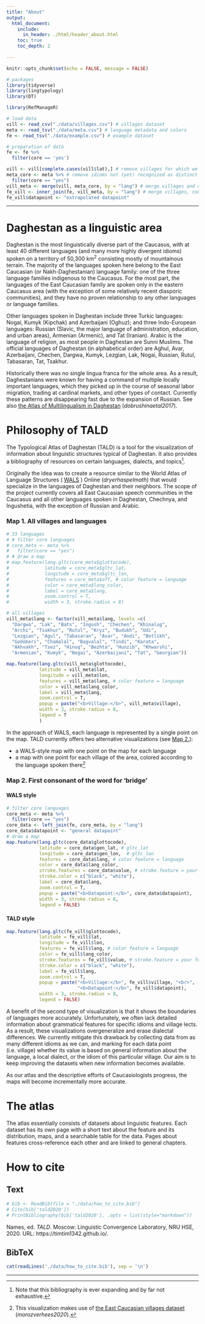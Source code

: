 ```yaml
---
title: "About"
output: 
  html_document:
    include:
      in_header: ./html/header_about.html
    toc: true
    toc_depth: 2
    
---
```

```r
knitr::opts_chunk$set(echo = FALSE, message = FALSE)

# packages
library(tidyverse)
library(lingtypology)
library(DT)

library(RefManageR)

# load data
vill <- read_csv("./data/villages.csv") # villages dataset
meta <- read_tsv("./data/meta.csv") # language metadata and colors
fe <- read_tsv("./data/example.csv") # example dataset

# preparation of data
fe <- fe %>% 
  filter(core == 'yes')

vill <- vill[complete.cases(vill$lat),] # remove villages for which we do not have coordinates (yet)
meta_core <- meta %>% # remove idioms not (yet) recognized as distinct
  filter(core == "yes")
vill_meta <- merge(vill, meta_core, by = "lang") # merge villages and coordinates with language metadata
fe_vill <- inner_join(fe, vill_meta, by = "lang") # merge villages, coordinates, and language metadata with feature information
fe_vill$datapoint <- "extrapolated datapoint"
```

***

# Daghestan as a linguistic area

Daghestan is the most linguistically diverse part of the Caucasus, with at least 40 different languages (and many more highly divergent idioms) spoken on a territory of 50,300 km^2^ consisting mostly of mountainous terrain. The majority of the languages spoken here belong to the East Caucasian (or Nakh-Daghestanian) language family: one of the three language families indigenous to the Caucasus. For the most part, the languages of the East Caucasian family are spoken only in the eastern Caucasus area (with the exception of some relatively recent diasporic communities), and they have no proven relationship to any other languages or language families.

Other languages spoken in Daghestan include three Turkic languages: Nogai, Kumyk (Kipchak) and Azerbaijani (Oghuz); and three Indo-European languages: Russian (Slavic, the major language of administration, education, and urban areas), Armenian (Armenic), and Tat (Iranian). Arabic is the language of religion, as most people in Daghestan are Sunni Muslims. The official languages of Daghestan (in alphabetical order) are Aghul, Avar, Azerbaijani, Chechen, Dargwa, Kumyk, Lezgian, Lak, Nogai, Russian, Rutul, Tabasaran, Tat, Tsakhur.

Historically there was no single lingua franca for the whole area. As a result, Daghestanians were known for having a command of multiple locally important languages, which they picked up in the course of seasonal labor migration, trading at cardinal markets, and other types of contact. Currently these patterns are disappearing fast due to the expansion of Russian. See also [the Atlas of Multilingualism in Daghestan](https://multidagestan.com) (*dobrushinaetal2017*).

# Philosophy of TALD

The Typological Atlas of Daghestan (TALD) is a tool for the visualization of information about linguistic structures typical of Daghestan. It also provides a bibliography of resources on certain languages, dialects, and topics[^1].

Originally the idea was to create a resource similar to the World Atlas of Language Structures ( [WALS](https://wals.info) ) Online (*dryerhaspelmath*) that would specialize in the languages of Daghestan and their neighbors. The scope of the project currently covers all East Caucasian speech communities in the Caucasus and all other languages spoken in Daghestan, Chechnya, and Ingushetia, with the exception of Russian and Arabic.

[^1]: Note that this bibliography is ever expanding and by far not exhaustive.

### Map 1. All villages and languages {#m1}

```r
# 33 languages
# # filter core languages
# core_meta <- meta %>%
#   filter(core == "yes")
# # draw a map
# map.feature(lang.gltc(core_meta$glottocode),
#             latitude = core_meta$gltc_lat,
#             longitude = core_meta$gltc_lon,
#             features = core_meta$aff, # color feature = language
#             color = core_meta$lang_color,
#             label = core_meta$lang,
#             zoom.control = T,
#             width = 3, stroke.radius = 8)

# all villages
vill_meta$lang <- factor(vill_meta$lang, levels =c(
  "Dargwa", "Lak", "Bats", "Ingush", "Chechen", "Khinalug",
  "Archi", "Tsakhur", "Rutul", "Kryz", "Budukh", "Udi",
  "Lezgian", "Agul", "Tabasaran", "Avar", "Andi", "Botlikh",
  "Godoberi", "Chamalal", "Bagvalal", "Tindi", "Karata",
  "Akhvakh", "Tsez", "Hinuq", "Bezhta", "Hunzib", "Khwarshi",
  "Armenian", "Kumyk", "Nogai", "Azerbaijani", "Tat", "Georgian"))

map.feature(lang.gltc(vill_meta$glottocode),
            latitude = vill_meta$lat,
            longitude = vill_meta$lon,
            features = vill_meta$lang, # color feature = language
            color = vill_meta$lang_color,
            label = vill_meta$lang,
            zoom.control = T,
            popup = paste("<b>Village:</b>", vill_meta$village),
            width = 3, stroke.radius = 8,
            legend = T
            )
```

In the approach of WALS, each language is represented by a single point on the map. TALD currently offers two alternative visualizations (see [Map 2.](#m2)):

- a WALS-style map with one point on the map for each language
- a map with one point for each village of the area, colored according to the language spoken there[^2]

[^2]: This visualization makes use of [the East Caucasian villages dataset](https://github.com/sverhees/master_villages) (*morozverhees2020*).

### Map 2. First consonant of the word for ‘bridge’ {#m2 .tabset .tabset-fade .tabset-pills}

#### WALS style

```r
# filter core languages
core_meta <- meta %>%
  filter(core == "yes")
core_data <- left_join(fe, core_meta, by = "lang")
core_data$datapoint <- "general datapoint"
# draw a map
map.feature(lang.gltc(core_data$glottocode),
            latitude = core_data$gen_lat, # gltc_lat
            longitude = core_data$gen_lon,  # gltc_lon
            features = core_data$lang, # color feature = language
            color = core_data$lang_color,
            stroke.features = core_data$value, # stroke.feature = your feature value
            stroke.color = c("black", "white"),
            label = core_data$lang,
            zoom.control = T,
            popup = paste("<b>Datapoint:</b>", core_data$datapoint),
            width = 3, stroke.radius = 8,
            legend = FALSE)
```

#### TALD style

```r
map.feature(lang.gltc(fe_vill$glottocode),
            latitude = fe_vill$lat,
            longitude = fe_vill$lon,
            features = fe_vill$lang, # color feature = language
            color = fe_vill$lang_color,
            stroke.features = fe_vill$value, # stroke.feature = your feature value
            stroke.color = c("black", "white"),
            label = fe_vill$lang,
            zoom.control = T,
            popup = paste("<b>Village:</b>", fe_vill$village, "<br>",
                          "<b>Datapoint:</b>", fe_vill$datapoint),
            width = 3, stroke.radius = 8,
            legend = FALSE)
```

A benefit of the second type of visualization is that it shows the boundaries of languages more accurately. Unfortunately, we often lack detailed information about grammatical features for specific idioms and village lects. As a result, these visualizations overgeneralize and erase dialectal differences. We currently mitigate this drawback by collecting data from as many different idioms as we can, and marking for each data point (i.e. village) whether its value is based on general information about the language, a local dialect, or the idiom of this particular village. Our aim is to keep improving the datasets when new information becomes available. 

As our atlas and the descriptive efforts of Caucasiologists progress, the maps will become incrementally more accurate.

# The atlas

The atlas essentially consists of datasets about linguistic features. Each dataset has its own page with a short text about the feature and its distribution, maps, and a searchable table for the data. Pages about features cross-reference each other and are linked to general chapters.
<!-- надо что-то с этим сделать -->

# How to cite{.tabset .tabset-fade .tabset-pills} 

## Text

```r
# bib <- ReadBib(file = "./data/how_to_cite.bib")
# Cite(bib['tald2020'])
# PrintBibliography(bib['tald2020'], .opts = list(style="markdown"))

```
Names, ed. _TALD_. Moscow: Linguistic Convergence Laboratory, NRU HSE, 2020. URL: https://timtim1342.github.io/.

## BibTeX

```r
cat(readLines('./data/how_to_cite.bib'), sep = '\n')
```

***

<div class="tocify-extend-page" data-unique="tocify-extend-page" style="height: 0;"></div>
<!-- remove extra whitespace at bottom produced by floating table of contents and plots. -->